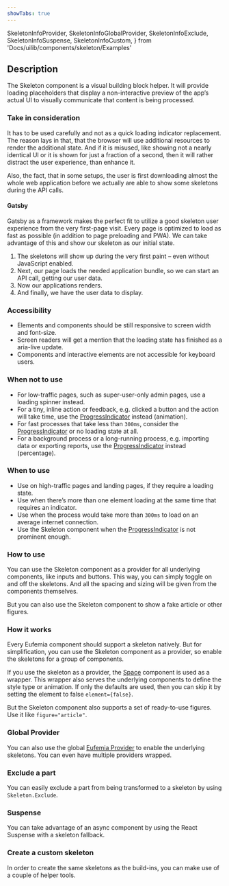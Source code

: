 ```yaml
---
showTabs: true
---
```


  SkeletonInfoProvider,
  SkeletonInfoGlobalProvider,
  SkeletonInfoExclude,
  SkeletonInfoSuspense,
  SkeletonInfoCustom,
} from 'Docs/uilib/components/skeleton/Examples'

## Description

The Skeleton component is a visual building block helper. It will provide loading placeholders that display a non-interactive preview of the app’s actual UI to visually communicate that content is being processed.

### Take in consideration

It has to be used carefully and not as a quick loading indicator replacement. The reason lays in that, that the browser will use additional resources to render the additional state. And if it is misused, like showing not a nearly identical UI or it is shown for just a fraction of a second, then it will rather distract the user experience, than enhance it.

Also, the fact, that in some setups, the user is first downloading almost the whole web application before we actually are able to show some skeletons during the API calls.

#### Gatsby

Gatsby as a framework makes the perfect fit to utilize a good skeleton user experience from the very first-page visit. Every page is optimized to load as fast as possible (in addition to page preloading and PWA). We can take advantage of this and show our skeleton as our initial state.

1. The skeletons will show up during the very first paint – even without JavaScript enabled.
1. Next, our page loads the needed application bundle, so we can start an API call, getting our user data.
1. Now our applications renders.
1. And finally, we have the user data to display.

### Accessibility

- Elements and components should be still responsive to screen width and font-size.
- Screen readers will get a mention that the loading state has finished as a aria-live update.
- Components and interactive elements are not accessible for keyboard users.

### When not to use

- For low-traffic pages, such as super-user-only admin pages, use a loading spinner instead.
- For a tiny, inline action or feedback, e.g. clicked a button and the action will take time, use the [ProgressIndicator](/uilib/components/progress-indicator) instead (animation).
- For fast processes that take less than `300ms`, consider the [ProgressIndicator](/uilib/components/progress-indicator) or no loading state at all.
- For a background process or a long-running process, e.g. importing data or exporting reports, use the [ProgressIndicator](/uilib/components/progress-indicator) instead (percentage).

### When to use

- Use on high-traffic pages and landing pages, if they require a loading state.
- Use when there’s more than one element loading at the same time that requires an indicator.
- Use when the process would take more than `300ms` to load on an average internet connection.
- Use the Skeleton component when the [ProgressIndicator](/uilib/components/progress-indicator) is not prominent enough.

### How to use

You can use the Skeleton component as a provider for all underlying components, like inputs and buttons. This way, you can simply toggle on and off the skeletons. And all the spacing and sizing will be given from the components themselves.

But you can also use the Skeleton component to show a fake article or other figures.

### How it works

Every Eufemia component should support a skeleton natively. But for simplification, you can use the Skeleton component as a provider, so enable the skeletons for a group of components.

If you use the skeleton as a provider, the [Space](/uilib/layout/space) component is used as a wrapper. This wrapper also serves the underlying components to define the style type or animation. If only the defaults are used, then you can skip it by setting the element to false `element={false}`.

But the Skeleton component also supports a set of ready-to-use figures. Use it like `figure="article"`.

<SkeletonInfoProvider />

### Global Provider

You can also use the global [Eufemia Provider](/uilib/usage/customisation/provider) to enable the underlying skeletons. You can even have multiple providers wrapped.

<SkeletonInfoGlobalProvider />

### Exclude a part

You can easily exclude a part from being transformed to a skeleton by using `Skeleton.Exclude`.

<SkeletonInfoExclude />

### Suspense

You can take advantage of an async component by using the React Suspense with a skeleton fallback.

<SkeletonInfoSuspense />

### Create a custom skeleton

In order to create the same skeletons as the build-ins, you can make use of a couple of helper tools.

<SkeletonInfoCustom />
